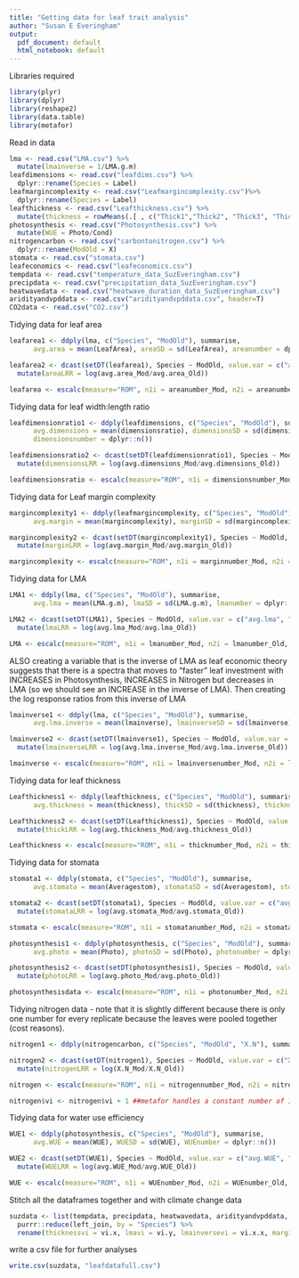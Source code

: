 ---
title: "Getting data for leaf trait analysis"
author: "Susan E Everingham"
output:
  pdf_document: default
  html_notebook: default
---

Libraries required
```{r}
library(plyr)
library(dplyr)
library(reshape2)
library(data.table)
library(metafor)
```

Read in data

```{r}
lma <- read.csv("LMA.csv") %>%
  mutate(lmainverse = 1/LMA.g.m)
leafdimensions <- read.csv("leafdims.csv") %>%
  dplyr::rename(Species = Label)
leafmargincomplexity <- read.csv("Leafmargincomplexity.csv")%>%
  dplyr::rename(Species = Label)
leafthickness <- read.csv("Leafthickness.csv") %>%
  mutate(thickness = rowMeans(.[ , c("Thick1","Thick2", "Thick3", "Thick4")], na.rm=TRUE))
photosynthesis <- read.csv("Photosynthesis.csv") %>%
  mutate(WUE = Photo/Cond)
nitrogencarbon <- read.csv("carbontonitrogen.csv") %>%
  dplyr::rename(ModOld = X)
stomata <- read.csv("stomata.csv")
leafeconomics <- read.csv("leafeconomics.csv")
tempdata <- read.csv("temperature_data_SuzEveringham.csv")
precipdata <- read.csv("precipitation_data_SuzEveringham.csv")
heatwavedata <- read.csv("heatwave_duration_data_SuzEveringham.csv")
aridityandvpddata <- read.csv("aridityandvpddata.csv", header=T)
CO2data <- read.csv("CO2.csv")
```

Tidying data for leaf area

```{r}
leafarea1 <- ddply(lma, c("Species", "ModOld"), summarise,  
      avg.area = mean(LeafArea), areaSD = sd(LeafArea), areanumber = dplyr::n())

leafarea2 <- dcast(setDT(leafarea1), Species ~ ModOld, value.var = c("avg.area", "areaSD", "areanumber")) %>%
  mutate(areaLRR = log(avg.area_Mod/avg.area_Old))

leafarea <- escalc(measure="ROM", n1i = areanumber_Mod, n2i = areanumber_Old, m1i = avg.area_Mod, m2i = avg.area_Old, sd1i = areaSD_Mod, sd2i = areaSD_Old, data = leafarea2)

```

Tidying data for leaf width:length ratio

```{r}
leafdimensionratio1 <- ddply(leafdimensions, c("Species", "ModOld"), summarise,  
      avg.dimensions = mean(dimensionsratio), dimensionsSD = sd(dimensionsratio), 
      dimensionsnumber = dplyr::n())

leafdimensionsratio2 <- dcast(setDT(leafdimensionratio1), Species ~ ModOld, value.var = c("avg.dimensions", "dimensionsSD", "dimensionsnumber")) %>%
  mutate(dimensionsLRR = log(avg.dimensions_Mod/avg.dimensions_Old))

leafdimensionsratio <- escalc(measure="ROM", n1i = dimensionsnumber_Mod, n2i = dimensionsnumber_Old, m1i = avg.dimensions_Mod, m2i = avg.dimensions_Old, sd1i = dimensionsSD_Mod, sd2i = dimensionsSD_Old, data = leafdimensionsratio2)

```

Tidying data for Leaf margin complexity

```{r}
margincomplexity1 <- ddply(leafmargincomplexity, c("Species", "ModOld"), summarise,  
      avg.margin = mean(margincomplexity), marginSD = sd(margincomplexity), marginnumber = dplyr::n())

margincomplexity2 <- dcast(setDT(margincomplexity1), Species ~ ModOld, value.var = c("avg.margin", "marginSD", "marginnumber")) %>%
  mutate(marginLRR = log(avg.margin_Mod/avg.margin_Old))

margincomplexity <- escalc(measure="ROM", n1i = marginnumber_Mod, n2i = marginnumber_Old, m1i = avg.margin_Mod, m2i = avg.margin_Old, sd1i = marginSD_Mod, sd2i = marginSD_Old, data = margincomplexity2)
```



Tidying data for LMA

```{r}
LMA1 <- ddply(lma, c("Species", "ModOld"), summarise,  
      avg.lma = mean(LMA.g.m), lmaSD = sd(LMA.g.m), lmanumber = dplyr::n())

LMA2 <- dcast(setDT(LMA1), Species ~ ModOld, value.var = c("avg.lma", "lmaSD", "lmanumber")) %>%
  mutate(lmaLRR = log(avg.lma_Mod/avg.lma_Old))

LMA <- escalc(measure="ROM", n1i = lmanumber_Mod, n2i = lmanumber_Old, m1i = avg.lma_Mod, m2i = avg.lma_Old, sd1i = lmaSD_Mod, sd2i = lmaSD_Old, data = LMA2)

```

ALSO creating a variable that is the inverse of LMA as leaf economic theory suggests that there is a spectra that moves to "faster" leaf investment with INCREASES in Photosynthesis, INCREASES in Nitrogen but decreases in LMA (so we should see an INCREASE in the inverse of LMA). Then creating the log response ratios from this inverse of LMA

```{r}
lmainverse1 <- ddply(lma, c("Species", "ModOld"), summarise,  
      avg.lma.inverse = mean(lmainverse), lmainverseSD = sd(lmainverse), lmainversenumber = dplyr::n())

lmainverse2 <- dcast(setDT(lmainverse1), Species ~ ModOld, value.var = c("avg.lma.inverse", "lmainverseSD", "lmainversenumber")) %>%
  mutate(lmainverseLRR = log(avg.lma.inverse_Mod/avg.lma.inverse_Old))

lmainverse <- escalc(measure="ROM", n1i = lmainversenumber_Mod, n2i = lmainversenumber_Old, m1i = avg.lma.inverse_Mod, m2i = avg.lma.inverse_Old, sd1i = lmainverseSD_Mod, sd2i = lmainverseSD_Old, data = lmainverse2)
```


Tidying data for leaf thickness

```{r}
Leafthickness1 <- ddply(leafthickness, c("Species", "ModOld"), summarise,  
      avg.thickness = mean(thickness), thickSD = sd(thickness), thicknumber = dplyr::n())

Leafthickness2 <- dcast(setDT(Leafthickness1), Species ~ ModOld, value.var = c("avg.thickness", "thickSD", "thicknumber")) %>%
  mutate(thickLRR = log(avg.thickness_Mod/avg.thickness_Old))

Leafthickness <- escalc(measure="ROM", n1i = thicknumber_Mod, n2i = thicknumber_Old, m1i = avg.thickness_Mod, m2i = avg.thickness_Old, sd1i = thickSD_Mod, sd2i = thickSD_Old, data = Leafthickness2)
```


Tidying data for stomata

```{r}
stomata1 <- ddply(stomata, c("Species", "ModOld"), summarise,  
      avg.stomata = mean(Averagestom), stomataSD = sd(Averagestom), stomatanumber = dplyr::n())

stomata2 <- dcast(setDT(stomata1), Species ~ ModOld, value.var = c("avg.stomata", "stomataSD", "stomatanumber")) %>%
  mutate(stomataLRR = log(avg.stomata_Mod/avg.stomata_Old))

stomata <- escalc(measure="ROM", n1i = stomatanumber_Mod, n2i = stomatanumber_Old, m1i = avg.stomata_Mod, m2i = avg.stomata_Old, sd1i = stomataSD_Mod, sd2i = stomataSD_Old, data = stomata2)
```


```{r}
photosynthesis1 <- ddply(photosynthesis, c("Species", "ModOld"), summarise,  
      avg.photo = mean(Photo), photoSD = sd(Photo), photonumber = dplyr::n())

photosynthesis2 <- dcast(setDT(photosynthesis1), Species ~ ModOld, value.var = c("avg.photo", "photoSD", "photonumber")) %>%
  mutate(photoLRR = log(avg.photo_Mod/avg.photo_Old))

photosynthesisdata <- escalc(measure="ROM", n1i = photonumber_Mod, n2i = photonumber_Old, m1i = avg.photo_Mod, m2i = avg.photo_Old, sd1i = photoSD_Mod, sd2i = photoSD_Old, data = photosynthesis2)
```

Tidying nitrogen data - note that it is slightly different because there is only one number for every replicate because the leaves were pooled together (cost reasons).

```{r}
nitrogen1 <- ddply(nitrogencarbon, c("Species", "ModOld", "X.N"), summarise, nitrogenSD = (X.N)*0, nitrogennumber = dplyr::n()) #just trying to do a trick to make                                                     SD = 0 to work in metafor,                                                            otherwise doing SD normally gives                                                     NAs

nitrogen2 <- dcast(setDT(nitrogen1), Species ~ ModOld, value.var = c("X.N", "nitrogenSD", "nitrogennumber")) %>%
  mutate(nitrogenLRR = log(X.N_Mod/X.N_Old))

nitrogen <- escalc(measure="ROM", n1i = nitrogennumber_Mod, n2i = nitrogennumber_Old, m1i = X.N_Mod, m2i = X.N_Old, sd1i = nitrogenSD_Mod, sd2i = nitrogenSD_Old, data = nitrogen2)

nitrogen$vi <- nitrogen$vi + 1 ##metafor handles a constant number of 1 for variance                                    #but wont really handle a constant variance of 0
```

Tidying data for water use efficiency

```{r}
WUE1 <- ddply(photosynthesis, c("Species", "ModOld"), summarise,  
      avg.WUE = mean(WUE), WUESD = sd(WUE), WUEnumber = dplyr::n())

WUE2 <- dcast(setDT(WUE1), Species ~ ModOld, value.var = c("avg.WUE", "WUESD", "WUEnumber")) %>%
  mutate(WUELRR = log(avg.WUE_Mod/avg.WUE_Old))

WUE <- escalc(measure="ROM", n1i = WUEnumber_Mod, n2i = WUEnumber_Old, m1i = avg.WUE_Mod, m2i = avg.WUE_Old, sd1i = WUESD_Mod, sd2i = WUESD_Old, data = WUE2)

```



Stitch all the dataframes together and with climate change data

```{r}
suzdata <- list(tempdata, precipdata, heatwavedata, aridityandvpddata, CO2data, Leafthickness, LMA, lmainverse, margincomplexity, leafdimensionsratio, stomata, leafarea, photosynthesisdata, nitrogen, WUE, leafeconomics) %>%
  purrr::reduce(left_join, by = "Species") %>%
  rename(thicknessvi = vi.x, lmavi = vi.y, lmainversevi = vi.x.x, marginvi = vi.y.y, roundnessvi = vi.x.x.x, stomatavi = vi.y.y.y, areavi = vi.x.x.x.x, photosynthesisvi = vi.y.y.y.y, nitrogenvi = vi.x.x.x.x.x, WUEvi = vi.y.y.y.y.y)
```

write a csv file for further analyses

```{r}
write.csv(suzdata, "leafdatafull.csv")
```

